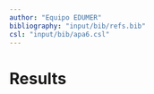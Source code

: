 ```yaml
---
author: "Equipo EDUMER"
bibliography: "input/bib/refs.bib"
csl: "input/bib/apa6.csl"
---
```


# Results

